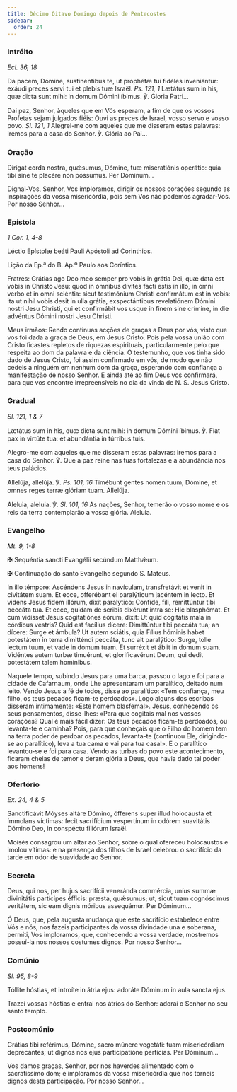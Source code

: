 ```yaml
---
title: Décimo Oitavo Domingo depois de Pentecostes
sidebar:
  order: 24
---
```


### Intróito

<em>Ecl. 36, 18</em>

<div class="side-by-side not-content">

Da pacem, Dómine, sustinéntibus te, ut prophétæ tui fidéles inveniántur: exáudi preces servi tui et plebis tuæ Israël. <em>Ps. 121, 1</em> Lætátus sum in his, quæ dicta sunt mihi: in domum Dómini íbimus. ℣. Gloria Patri...

Dai paz, Senhor, àqueles que em Vós esperam, a fim de que os vossos Profetas sejam julgados fiéis: Ouvi as preces de Israel, vosso servo e vosso povo. <em>Sl. 121, 1</em> Alegrei-me com aqueles que me disseram estas palavras: iremos para a casa do Senhor. ℣. Glória ao Pai...

</div>

### Oração

<div class="side-by-side not-content">

Dírigat corda nostra, quǽsumus, Dómine, tuæ miseratiónis operátio: quia tibi sine te placére non póssumus. Per Dóminum...

Dignai-Vos, Senhor, Vos imploramos, dirigir os nossos corações segundo as inspirações da vossa misericórdia, pois sem Vós não podemos agradar-Vos. Por nosso Senhor...

</div>

### Epístola

<em>1 Cor. 1, 4-8</em>

<div class="side-by-side not-content">

Léctio Epístolæ beáti Pauli Apóstoli ad Corinthios.

Lição da Ep.ª do B. Ap.º Paulo aos Coríntios.

Fratres: Grátias ago Deo meo semper pro vobis in grátia Dei, quæ data est vobis in Christo Jesu: quod in ómnibus dívites facti estis in illo, in omni verbo et in omni sciéntia: sicut testimónium Christi confirmátum est in vobis: ita ut nihil vobis desit in ulla grátia, exspectántibus revelatiónem Dómini nostri Jesu Christi, qui et confirmábit vos usque in finem sine crímine, in die advéntus Dómini nostri Jesu Christi.

Meus irmãos: Rendo contínuas acções de graças a Deus por vós, visto que vos foi dada a graça de Deus, em Jesus Cristo. Pois pela vossa união com Cristo ficastes repletos de riquezas espirituais, particularmente pelo que respeita ao dom da palavra e da ciência. O testemunho, que vos tinha sido dado de Jesus Cristo, foi assim confirmado em vós, de modo que não cedeis a ninguém em nenhum dom da graça, esperando com confiança a manifestação de nosso Senhor. E ainda até ao fim Deus vos confirmará, para que vos encontre irrepreensíveis no dia da vinda de N. S. Jesus Cristo.

</div>

### Gradual

<em>Sl. 121, 1 & 7</em>

<div class="side-by-side not-content">

Lætátus sum in his, quæ dicta sunt mihi: in domum Dómini íbimus. ℣. Fiat pax in virtúte tua: et abundántia in túrribus tuis.

Alegro-me com aqueles que me disseram estas palavras: iremos para a casa do Senhor. ℣. Que a paz reine nas tuas fortalezas e a abundância nos teus palácios.

Allelúja, allelúja. ℣. <em>Ps. 101, 16</em> Timébunt gentes nomen tuum, Dómine, et omnes reges terræ glóriam tuam. Allelúja.

Aleluia, aleluia. ℣. <em>Sl. 101, 16</em> As nações, Senhor, temerão o vosso nome e os reis da terra contemplarão a vossa glória. Aleluia.

</div>

### Evangelho

<em>Mt. 9, 1-8</em>

<div class="side-by-side not-content">

<span class="cross text-red-500">✠</span> Sequéntia sancti Evangélii secúndum Matthǽum.

<span class="cross text-red-500">✠</span> Continuação do santo Evangelho segundo
S. Mateus.

In illo témpore: Ascéndens Jesus in navículam, transfretávit et venit in civitátem suam. Et ecce, offerébant ei paralýticum jacéntem in lecto. Et videns Jesus fidem illórum, dixit paralýtico: Confíde, fili, remittúntur tibi peccáta tua. Et ecce, quidam de scribis dixérunt intra se: Hic blasphémat. Et cum vidísset Jesus cogitatiónes eórum, dixit: Ut quid cogitátis mala in córdibus vestris? Quid est facílius dícere: Dimittúntur tibi peccáta tua; an dícere: Surge et ámbula? Ut autem sciátis, quia Fílius hóminis habet potestátem in terra dimitténdi peccáta, tunc ait paralýtico: Surge, tolle lectum tuum, et vade in domum tuam. Et surréxit et ábiit in domum suam. Vidéntes autem turbæ timuérunt, et glorificavérunt Deum, qui dedit potestátem talem homínibus.

Naquele tempo, subindo Jesus para uma barca, passou o lago e foi para a cidade de Cafarnaum, onde Lhe apresentaram um paralítico, deitado num leito. Vendo Jesus a fé de todos, disse ao paralítico: «Tem confiança, meu filho, os teus pecados ficam-te perdoados». Logo alguns dos escribas disseram intimamente: «Este homem blasfema!». Jesus, conhecendo os seus pensamentos, disse-lhes: «Para que cogitais mal nos vossos corações? Qual é mais fácil dizer: Os teus pecados ficam-te perdoados, ou levanta-te e caminha? Pois, para que conheçais que o Filho do homem tem na terra poder de perdoar os pecados, levanta-te (continuou Ele, dirigindo-se ao paralítico), leva a tua cama e vai para tua casal». E o paralítico levantou-se e foi para casa. Vendo as turbas do povo este acontecimento, ficaram cheias de temor e deram glória a Deus, que havia dado tal poder aos homens!

</div>

### Ofertório

<em>Ex. 24, 4 & 5</em>

<div class="side-by-side not-content">

Sanctificávit Móyses altáre Dómino, ófferens super illud holocáusta et ímmolans víctimas: fecit sacrifícium vespertínum in odórem suavitátis Dómino Deo, in conspéctu filiórum Israël.

Moisés consagrou um altar ao Senhor, sobre o qual ofereceu holocaustos e imolou vítimas: e na presença dos filhos de Israel celebrou o sacrifício da tarde em odor de suavidade ao Senhor.

</div>

### Secreta

<div class="side-by-side not-content">

Deus, qui nos, per hujus sacrifícii veneránda commércia, uníus summæ divinitátis partícipes éfficis: præsta, quǽsumus; ut, sicut tuam cognóscimus veritátem, sic eam dignis móribus assequámur. Per Dóminum...

Ó Deus, que, pela augusta mudança que este sacrifício estabelece entre Vós e nós, nos fazeis participantes da vossa divindade una e soberana, permiti, Vos imploramos, que, conhecendo a vossa verdade, mostremos possuí-la nos nossos costumes dignos. Por nosso Senhor...

</div>

### Comúnio

<em>Sl. 95, 8-9</em>

<div class="side-by-side not-content">

Tóllite hóstias, et introíte in átria ejus: adoráte Dóminum in aula sancta ejus.

Trazei vossas hóstias e entrai nos átrios do Senhor: adorai o Senhor no seu santo templo.

</div>

### Postcomúnio

<div class="side-by-side not-content">

Grátias tibi reférimus, Dómine, sacro múnere vegetáti: tuam misericórdiam deprecántes; ut dignos nos ejus participatióne perfícias. Per Dóminum...

Vos damos graças, Senhor, por nos haverdes alimentado com o sacratíssimo dom; e imploramos da vossa misericórdia que nos torneis dignos desta participação. Por nosso Senhor...

</div>

